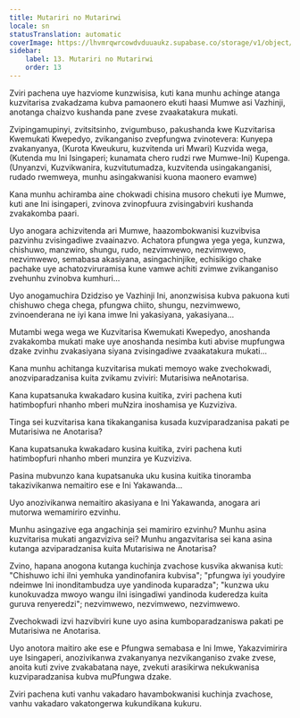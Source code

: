 ```yaml
---
title: Mutariri no Mutarirwi
locale: sn
statusTranslation: automatic
coverImage: https://lhvmrqwrcowdvduuaukz.supabase.co/storage/v1/object/public/strapi-uploads/small_cover-tratado-de-psicologia-revolucionaria.webp-5e15e1cec4e0ebebcde5d7fc7565d8fd.webp
sidebar:
    label: 13. Mutariri no Mutarirwi
    order: 13
---
```

Zviri pachena uye hazviome kunzwisisa, kuti kana munhu achinge atanga kuzvitarisa zvakadzama kubva pamaonero ekuti haasi Mumwe asi Vazhinji, anotanga chaizvo kushanda pane zvese zvaakatakura mukati.

Zvipingamupinyi, zvitsitsinho, zvigumbuso, pakushanda kwe Kuzvitarisa Kwemukati Kwepedyo, zvikanganiso zvepfungwa zvinotevera: Kunyepa zvakanyanya, (Kurota Kweukuru, kuzvitenda uri Mwari) Kuzvida wega, (Kutenda mu Ini Isingaperi; kunamata chero rudzi rwe Mumwe-Ini) Kupenga. (Unyanzvi, Kuzvikwanira, kuzvitutumadza, kuzvitenda usingakanganisi, rudado rwemweya, munhu asingakwanisi kuona maonero evamwe)

Kana munhu achiramba aine chokwadi chisina musoro chekuti iye Mumwe, kuti ane Ini isingaperi, zvinova zvinopfuura zvisingabviri kushanda zvakakomba paari.

Uyo anogara achizvitenda ari Mumwe, haazombokwanisi kuzvibvisa pazvinhu zvisingadiwe zvaainazvo. Achatora pfungwa yega yega, kunzwa, chishuwo, manzwiro, shungu, rudo, nezvimwewo, nezvimwewo, nezvimwewo, semabasa akasiyana, asingachinjike, echisikigo chake pachake uye achatozviruramisa kune vamwe achiti zvimwe zvikanganiso zvehunhu zvinobva kumhuri...

Uyo anogamuchira Dzidziso ye Vazhinji Ini, anonzwisisa kubva pakuona kuti chishuwo chega chega, pfungwa chiito, shungu, nezvimwewo, zvinoenderana ne iyi kana imwe Ini yakasiyana, yakasiyana...

Mutambi wega wega we Kuzvitarisa Kwemukati Kwepedyo, anoshanda zvakakomba mukati make uye anoshanda nesimba kuti abvise mupfungwa dzake zvinhu zvakasiyana siyana zvisingadiwe zvaakatakura mukati...

Kana munhu achitanga kuzvitarisa mukati memoyo wake zvechokwadi, anozviparadzanisa kuita zvikamu zviviri: Mutarisiwa neAnotarisa.

Kana kupatsanuka kwakadaro kusina kuitika, zviri pachena kuti hatimbopfuri nhanho mberi muNzira inoshamisa ye Kuzviziva.

Tinga sei kuzvitarisa kana tikakanganisa kusada kuzviparadzanisa pakati pe Mutarisiwa ne Anotarisa?

Kana kupatsanuka kwakadaro kusina kuitika, zviri pachena kuti hatimbopfuri nhanho mberi munzira ye Kuzviziva.

Pasina mubvunzo kana kupatsanuka uku kusina kuitika tinoramba takazivikanwa nemaitiro ese e Ini Yakawanda...

Uyo anozivikanwa nemaitiro akasiyana e Ini Yakawanda, anogara ari mutorwa wemamiriro ezvinhu.

Munhu asingazive ega angachinja sei mamiriro ezvinhu? Munhu asina kuzvitarisa mukati angazviziva sei? Munhu angazvitarisa sei kana asina kutanga azviparadzanisa kuita Mutarisiwa ne Anotarisa?

Zvino, hapana anogona kutanga kuchinja zvachose kusvika akwanisa kuti: "Chishuwo ichi iIni yemhuka yandinofanira kubvisa"; "pfungwa iyi youdyire ndeimwe Ini inonditambudza uye yandinoda kuparadza"; "kunzwa uku kunokuvadza mwoyo wangu iIni isingadiwi yandinoda kuderedza kuita guruva renyeredzi"; nezvimwewo, nezvimwewo, nezvimwewo.

Zvechokwadi izvi hazvibviri kune uyo asina kumboparadzaniswa pakati pe Mutarisiwa ne Anotarisa.

Uyo anotora maitiro ake ese e Pfungwa semabasa e Ini Imwe, Yakazvimirira uye Isingaperi, anozivikanwa zvakanyanya nezvikanganiso zvake zvese, anoita kuti zvive zvakabatana naye, zvekuti arasikirwa nekukwanisa kuzviparadzanisa kubva muPfungwa dzake.

Zviri pachena kuti vanhu vakadaro havambokwanisi kuchinja zvachose, vanhu vakadaro vakatongerwa kukundikana kukuru.

